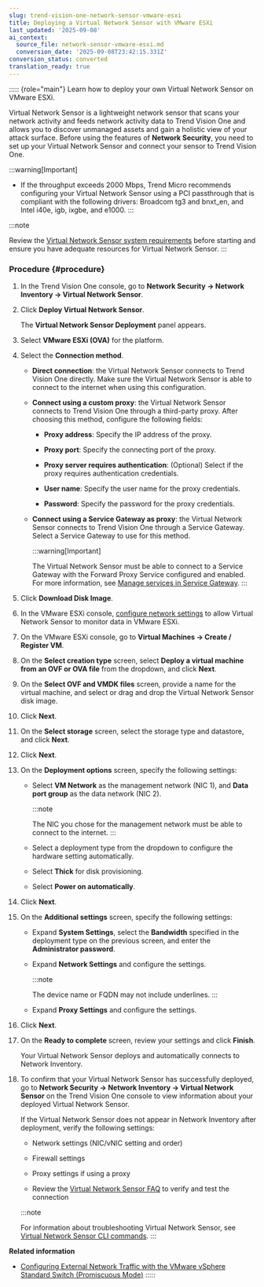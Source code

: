 ```yaml
---
slug: trend-vision-one-network-sensor-vmware-esxi
title: Deploying a Virtual Network Sensor with VMware ESXi
last_updated: '2025-09-08'
ai_context:
  source_file: network-sensor-vmware-esxi.md
  conversion_date: '2025-09-08T23:42:15.331Z'
conversion_status: converted
translation_ready: true
---
```


::::: {role="main"}
Learn how to deploy your own Virtual Network Sensor on VMware ESXi.

Virtual Network Sensor is a lightweight network sensor that scans your network activity and feeds network activity data to Trend Vision One and allows you to discover unmanaged assets and gain a holistic view of your attack surface. Before using the features of **Network Security**, you need to set up your Virtual Network Sensor and connect your sensor to Trend Vision One.

:::warning[Important]

- If the throughput exceeds 2000 Mbps, Trend Micro recommends configuring your Virtual Network Sensor using a PCI passthrough that is compliant with the following drivers: Broadcom tg3 and bnxt_en, and Intel i40e, igb, ixgbe, and e1000.
:::

:::note

Review the [Virtual Network Sensor system requirements](network-sensor-sys-reqs.mdx) before starting and ensure you have adequate resources for Virtual Network Sensor.
:::

### Procedure {#procedure}

1.  In the Trend Vision One console, go to **Network Security → Network Inventory → Virtual Network Sensor**.

2.  Click **Deploy Virtual Network Sensor**.

    The **Virtual Network Sensor Deployment** panel appears.

3.  Select **VMware ESXi (OVA)** for the platform.

4.  Select the **Connection method**.

    - **Direct connection**: the Virtual Network Sensor connects to Trend Vision One directly. Make sure the Virtual Network Sensor is able to connect to the internet when using this configuration.

    - **Connect using a custom proxy**: the Virtual Network Sensor connects to Trend Vision One through a third-party proxy. After choosing this method, configure the following fields:

      - **Proxy address**: Specify the IP address of the proxy.

      - **Proxy port**: Specify the connecting port of the proxy.

      - **Proxy server requires authentication**: (Optional) Select if the proxy requires authentication credentials.

      - **User name**: Specify the user name for the proxy credentials.

      - **Password**: Specify the password for the proxy credentials.

    - **Connect using a Service Gateway as proxy**: the Virtual Network Sensor connects to Trend Vision One through a Service Gateway. Select a Service Gateway to use for this method.

      :::warning[Important]

      The Virtual Network Sensor must be able to connect to a Service Gateway with the Forward Proxy Service configured and enabled. For more information, see [Manage services in Service Gateway](managing-services-service-gateway.mdx).
      :::

5.  Click **Download Disk Image**.

6.  In the VMware ESXi console, [configure network settings](exttraffic-vsphere-st-promiscuous.mdx) to allow Virtual Network Sensor to monitor data in VMware ESXi.

7.  On the VMware ESXi console, go to **Virtual Machines → Create / Register VM**.

8.  On the **Select creation type** screen, select **Deploy a virtual machine from an OVF or OVA file** from the dropdown, and click **Next**.

9.  On the **Select OVF and VMDK files** screen, provide a name for the virtual machine, and select or drag and drop the Virtual Network Sensor disk image.

10. Click **Next**.

11. On the **Select storage** screen, select the storage type and datastore, and click **Next**.

12. Click **Next**.

13. On the **Deployment options** screen, specify the following settings:

    - Select **VM Network** as the management network (NIC 1), and **Data port group** as the data network (NIC 2).

      :::note

      The NIC you chose for the management network must be able to connect to the internet.
      :::

    - Select a deployment type from the dropdown to configure the hardware setting automatically.

    - Select **Thick** for disk provisioning.

    - Select **Power on automatically**.

14. Click **Next**.

15. On the **Additional settings** screen, specify the following settings:

    - Expand **System Settings**, select the **Bandwidth** specified in the deployment type on the previous screen, and enter the **Administrator password**.

    - Expand **Network Settings** and configure the settings.

      :::note

      The device name or FQDN may not include underlines.
      :::

    - Expand **Proxy Settings** and configure the settings.

16. Click **Next**.

17. On the **Ready to complete** screen, review your settings and click **Finish**.

    Your Virtual Network Sensor deploys and automatically connects to Network Inventory.

18. To confirm that your Virtual Network Sensor has successfully deployed, go to **Network Security → Network Inventory → Virtual Network Sensor** on the Trend Vision One console to view information about your deployed Virtual Network Sensor.

    If the Virtual Network Sensor does not appear in Network Inventory after deployment, verify the following settings:

    - Network settings (NIC/vNIC setting and order)

    - Firewall settings

    - Proxy settings if using a proxy

    - Review the [Virtual Network Sensor FAQ](virtual-network-sensor-faqs.mdx) to verify and test the connection

    :::note

    For information about troubleshooting Virtual Network Sensor, see [Virtual Network Sensor CLI commands](virtual-network-sensor-cli-commands.mdx).
    :::

**Related information**

- [Configuring External Network Traffic with the VMware vSphere Standard Switch (Promiscuous Mode)](exttraffic-vsphere-st-promiscuous.md "Configure network settings in VMware ESXi to allow Virtual Network Sensor to monitor data.")
:::::
